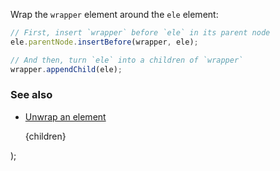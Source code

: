 
Wrap the `wrapper` element around the `ele` element:

```js
// First, insert `wrapper` before `ele` in its parent node
ele.parentNode.insertBefore(wrapper, ele);

// And then, turn `ele` into a children of `wrapper`
wrapper.appendChild(ele);
```

### See also

-   [Unwrap an element](/unwrap-an-element)

    <PostLayout keywords="" title="Wrap an element around a given element">
        {children}
    </PostLayout>
);